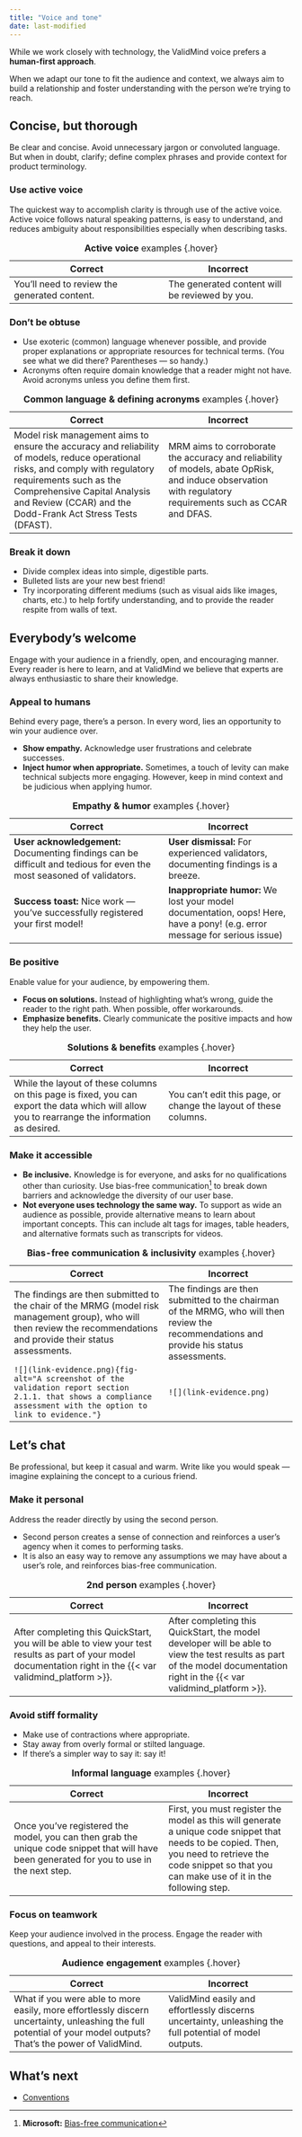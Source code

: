 ```yaml
---
title: "Voice and tone"
date: last-modified
---
```


While we work closely with technology, the ValidMind voice prefers a **human-first approach**. 

When we adapt our tone to fit the audience and context, we always aim to build a relationship and foster understanding with the person we’re trying to reach. 

## Concise, but thorough
Be clear and concise. Avoid unnecessary jargon or convoluted language. But when in doubt, clarify; define complex phrases and provide context for product terminology.

### Use active voice
The quickest way to accomplish clarity is through use of the active voice. Active voice follows natural speaking patterns, is easy to understand, and reduces ambiguity about responsibilities especially when describing tasks. 

| Correct | Incorrect | 
|------|-----|
|   You’ll need to review the generated content.  |  The generated content will be reviewed by you.  |
: **Active voice** examples {.hover}

### Don't be obtuse
- Use exoteric (common) language whenever possible, and provide proper explanations or appropriate resources for technical terms. (You see what we did there? Parentheses — so handy.)
- Acronyms often require domain knowledge that a reader might not have. Avoid acronyms unless you define them first.

| Correct | Incorrect | 
|------|-----|
|   Model risk management aims to ensure the accuracy and reliability of models, reduce operational risks, and comply with regulatory requirements such as the Comprehensive Capital Analysis and Review (CCAR) and the Dodd-Frank Act Stress Tests (DFAST).  |  MRM aims to corroborate the accuracy and reliability of models, abate OpRisk, and induce observation with regulatory requirements such as CCAR and DFAS.  |
: **Common language & defining acronyms** examples {.hover}

### Break it down
- Divide complex ideas into simple, digestible parts. 
- Bulleted lists are your new best friend!
- Try incorporating different mediums (such as visual aids like images, charts, etc.) to help fortify understanding, and to provide the reader respite from walls of text. 

## Everybody's welcome
Engage with your audience in a friendly, open, and encouraging manner. Every reader is here to learn, and at ValidMind we believe that experts are always enthusiastic to share their knowledge. 

### Appeal to humans
Behind every page, there’s a person. In every word, lies an opportunity to win your audience over.

- **Show empathy.** Acknowledge user frustrations and celebrate successes.
- **Inject humor when appropriate.** Sometimes, a touch of levity can make technical subjects more engaging. However, keep in mind context and be judicious when applying humor. 

| Correct | Incorrect | 
|------|-----|
|   **User acknowledgement:** Documenting findings can be difficult and tedious for even the most seasoned of validators.  |  **User dismissal:** For experienced validators, documenting findings is a breeze.  |
| **Success toast:** Nice work — you’ve successfully registered your first model! | **Inappropriate humor:** We lost your model documentation, oops! Here, have a pony! (e.g. error message for serious issue) |
: **Empathy & humor** examples {.hover}

### Be positive
Enable value for your audience, by empowering them. 

- **Focus on solutions.** Instead of highlighting what’s wrong, guide the reader to the right path. When possible, offer workarounds. 
- **Emphasize benefits.** Clearly communicate the positive impacts and how they help the user. 

| Correct | Incorrect | 
|------|-----|
|   While the layout of these columns on this page is fixed, you can export the data which will allow you to rearrange the information as desired.  |  You can’t edit this page, or change the layout of these columns.  |
: **Solutions & benefits** examples {.hover}

### Make it accessible
- **Be inclusive.** Knowledge is for everyone, and asks for no qualifications other than curiosity. Use bias-free communication[^1] to break down barriers and acknowledge the diversity of our user base.
- **Not everyone uses technology the same way.** To support as wide an audience as possible, provide alternative means to learn about important concepts. This can include alt tags for images, table headers, and alternative formats such as transcripts for videos.

| Correct | Incorrect | 
|------|-----|
|   The findings are then submitted to the chair of the MRMG (model risk management group), who will then review the recommendations and provide their status assessments.  |  The findings are then submitted to the chairman of the MRMG, who will then review the recommendations and provide his status assessments.  |
| `![](link-evidence.png){fig-alt="A screenshot of the validation report section 2.1.1. that shows a compliance assessment with the option to link to evidence."}` | `![](link-evidence.png)` |
: **Bias-free communication & inclusivity** examples {.hover}

## Let's chat
Be professional, but keep it casual and warm. Write like you would speak — imagine explaining the concept to a curious friend.

### Make it personal
Address the reader directly by using the second person. 

- Second person creates a sense of connection and reinforces a user’s agency when it comes to performing tasks. 
- It is also an easy way to remove any assumptions we may have about a user’s role, and reinforces bias-free communication.

| Correct | Incorrect | 
|------|-----|
|   After completing this QuickStart, you will be able to view your test results as part of your model documentation right in the {{< var validmind_platform >}}.  |  After completing this QuickStart, the model developer will be able to view the test results as part of the model documentation right in the {{< var validmind_platform >}}.   |
: **2nd person** examples {.hover}

### Avoid stiff formality
- Make use of contractions where appropriate. 
- Stay away from overly formal or stilted language. 
- If there’s a simpler way to say it: say it!

| Correct | Incorrect | 
|------|-----|
|   Once you’ve registered the model, you can then grab the unique code snippet that will have been generated for you to use in the next step.  |  First, you must register the model as this will generate a unique code snippet that needs to be copied. Then, you need to retrieve the code snippet so that you can make use of it in the following step.  |
: **Informal language** examples {.hover}

### Focus on teamwork
Keep your audience involved in the process. Engage the reader with questions, and appeal to their interests. 

| Correct | Incorrect | 
|------|-----|
|   What if you were able to more easily, more effortlessly discern uncertainty, unleashing the full potential of your model outputs? That’s the power of ValidMind.  |  ValidMind easily and effortlessly discerns uncertainty, unleashing the full potential of model outputs.  |
: **Audience engagement** examples {.hover}

## What's next
- [Conventions](conventions.qmd)


<!-- FOOTNOTES -->

[^1]: **Microsoft:** [Bias-free communication](https://learn.microsoft.com/en-us/style-guide/bias-free-communication)

